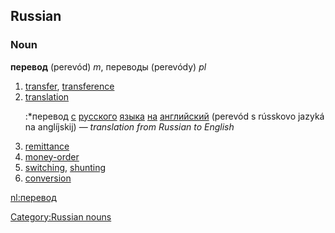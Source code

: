 ==Russian==
[[Category:Russian nouns]]
===Noun===
'''перевод''' (perevód) ''m'', переводы (perevódy) ''pl''

# [[transfer]], [[transference]]
# [[translation]]
#:*перевод [[с]] [[русский|русского]] [[язык|языка]] [[на]] [[английский]] (perevód s rússkovo jazyká na anglíjskij) — ''translation from Russian to English''
# [[remittance]]
# [[money-order]]
# [[switching]], [[shunting]]
# [[conversion]]

[[nl:перевод]]
